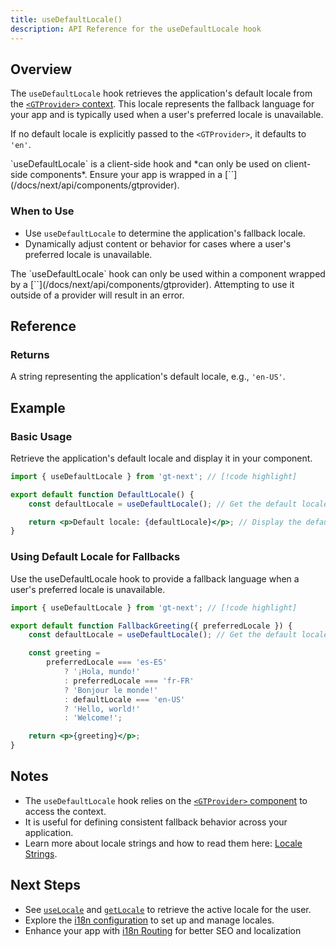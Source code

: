 ```yaml
---
title: useDefaultLocale()
description: API Reference for the useDefaultLocale hook
---
```


## Overview

The `useDefaultLocale` hook retrieves the application's default locale from the [`<GTProvider>` context](/docs/next/api/components/gtprovider).
This locale represents the fallback language for your app and is typically used when a user's preferred locale is unavailable.

If no default locale is explicitly passed to the `<GTProvider>`, it defaults to `'en'`.

<Callout>
    `useDefaultLocale` is a client-side hook and *can only be used on client-side components*. Ensure your app is wrapped in a [`<GTProvider>`](/docs/next/api/components/gtprovider).
</Callout>

### When to Use

- Use `useDefaultLocale` to determine the application's fallback locale.
- Dynamically adjust content or behavior for cases where a user's preferred locale is unavailable.

<Callout type="warn">
    The `useDefaultLocale` hook can only be used within a component wrapped by a [`<GTProvider>`](/docs/next/api/components/gtprovider). Attempting to use it outside of a provider will result in an error.
</Callout>

## Reference

### Returns

A string representing the application's default locale, e.g., `'en-US'`.

## Example

### Basic Usage

Retrieve the application's default locale and display it in your component.

```jsx title="src/components/DefaultLocale.jsx" copy
import { useDefaultLocale } from 'gt-next'; // [!code highlight]

export default function DefaultLocale() {
    const defaultLocale = useDefaultLocale(); // Get the default locale // [!code highlight]

    return <p>Default locale: {defaultLocale}</p>; // Display the default locale
}
```

### Using Default Locale for Fallbacks

Use the useDefaultLocale hook to provide a fallback language when a user's preferred locale is unavailable.

```jsx title="src/components/FallbackGreeting.jsx" copy
import { useDefaultLocale } from 'gt-next'; // [!code highlight]

export default function FallbackGreeting({ preferredLocale }) {
    const defaultLocale = useDefaultLocale(); // Get the default locale // [!code highlight]

    const greeting =
        preferredLocale === 'es-ES'
            ? '¡Hola, mundo!'
            : preferredLocale === 'fr-FR'
            ? 'Bonjour le monde!'
            : defaultLocale === 'en-US'
            ? 'Hello, world!'
            : 'Welcome!';

    return <p>{greeting}</p>;
}
```


## Notes
 * The `useDefaultLocale` hook relies on the [`<GTProvider>` component](/docs/next/api/components/gtprovider) to access the context.
 * It is useful for defining consistent fallback behavior across your application.
 * Learn more about locale strings and how to read them here: [Locale Strings](/docs/reference/locale-strings).
## Next Steps
 * See [`useLocale`](/docs/next/api/methods/client/useLocale) and [`getLocale`](/docs/next/api/methods/client/useLocale) to retrieve the active locale for the user.
 * Explore the [i18n configuration](/docs/next/reference/i18n-configuration) to set up and manage locales.
 * Enhance your app with [i18n Routing](/docs/next/reference/i18n-routing) for better SEO and localization